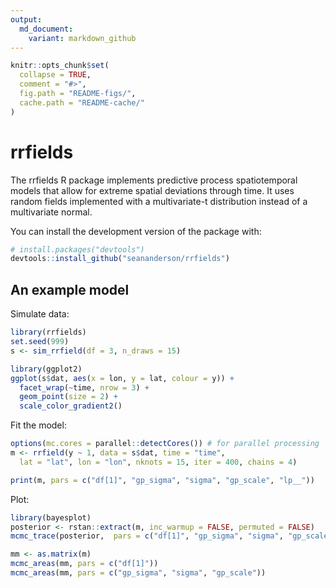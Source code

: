 ```yaml
---
output:
  md_document:
    variant: markdown_github
---
```


<!-- README.md is generated from README.Rmd. Please edit that file -->

```r
knitr::opts_chunk$set(
  collapse = TRUE,
  comment = "#>",
  fig.path = "README-figs/",
  cache.path = "README-cache/"
)
```

# rrfields

The rrfields R package implements predictive process spatiotemporal models that 
allow for extreme spatial deviations through time. It uses random fields 
implemented with a multivariate-t distribution instead of a multivariate normal.

You can install the development version of the package with:

```r
# install.packages("devtools")
devtools::install_github("seananderson/rrfields")
```
    
## An example model

Simulate data:

```r
library(rrfields)
set.seed(999)
s <- sim_rrfield(df = 3, n_draws = 15)
```

```r
library(ggplot2)
ggplot(s$dat, aes(x = lon, y = lat, colour = y)) +
  facet_wrap(~time, nrow = 3) +
  geom_point(size = 2) +
  scale_color_gradient2()
```

Fit the model:

```r
options(mc.cores = parallel::detectCores()) # for parallel processing
m <- rrfield(y ~ 1, data = s$dat, time = "time",
  lat = "lat", lon = "lon", nknots = 15, iter = 400, chains = 4)
```

```r
print(m, pars = c("df[1]", "gp_sigma", "sigma", "gp_scale", "lp__"))
```

Plot:

```r
library(bayesplot)
posterior <- rstan::extract(m, inc_warmup = FALSE, permuted = FALSE)
mcmc_trace(posterior,  pars = c("df[1]", "gp_sigma", "sigma", "gp_scale"))

mm <- as.matrix(m)
mcmc_areas(mm, pars = c("df[1]"))
mcmc_areas(mm, pars = c("gp_sigma", "sigma", "gp_scale"))
```
